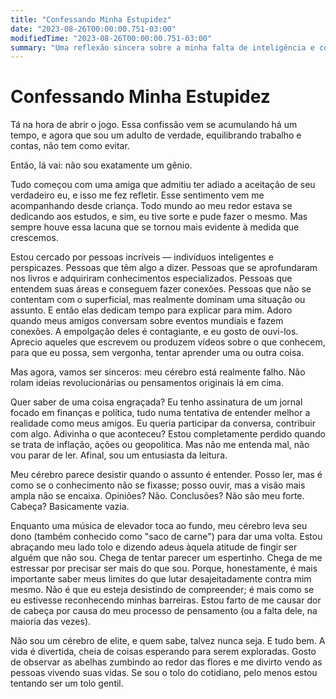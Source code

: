 ```yaml
---
title: "Confessando Minha Estupidez"
date: "2023-08-26T00:00:00.751-03:00"
modifiedTime: "2023-08-26T00:00:00.751-03:00"
summary: "Uma reflexão sincera sobre a minha falta de inteligência e como estou lidando com isso."
---
```


# Confessando Minha Estupidez

Tá na hora de abrir o jogo. Essa confissão vem se acumulando há um tempo, e agora que sou um adulto de verdade, equilibrando trabalho e contas, não tem como evitar.

Então, lá vai: não sou exatamente um gênio.

Tudo começou com uma amiga que admitiu ter adiado a aceitação de seu verdadeiro eu, e isso me fez refletir. Esse sentimento vem me acompanhando desde criança. Todo mundo ao meu redor estava se dedicando aos estudos, e sim, eu tive sorte e pude fazer o mesmo. Mas sempre houve essa lacuna que se tornou mais evidente à medida que crescemos.

Estou cercado por pessoas incríveis — indivíduos inteligentes e perspicazes. Pessoas que têm algo a dizer. Pessoas que se aprofundaram nos livros e adquiriram conhecimentos especializados. Pessoas que entendem suas áreas e conseguem fazer conexões. Pessoas que não se contentam com o superficial, mas realmente dominam uma situação ou assunto. E então elas dedicam tempo para explicar para mim. Adoro quando meus amigos conversam sobre eventos mundiais e fazem conexões. A empolgação deles é contagiante, e eu gosto de ouvi-los. Aprecio aqueles que escrevem ou produzem vídeos sobre o que conhecem, para que eu possa, sem vergonha, tentar aprender uma ou outra coisa.

Mas agora, vamos ser sinceros: meu cérebro está realmente falho. Não rolam ideias revolucionárias ou pensamentos originais lá em cima.

Quer saber de uma coisa engraçada? Eu tenho assinatura de um jornal focado em finanças e política, tudo numa tentativa de entender melhor a realidade como meus amigos. Eu queria participar da conversa, contribuir com algo. Adivinha o que aconteceu? Estou completamente perdido quando se trata de inflação, ações ou geopolitica. Mas não me entenda mal, não vou parar de ler. Afinal, sou um entusiasta da leitura.

Meu cérebro parece desistir quando o assunto é entender. Posso ler, mas é como se o conhecimento não se fixasse; posso ouvir, mas a visão mais ampla não se encaixa. Opiniões? Não. Conclusões? Não são meu forte. Cabeça? Basicamente vazia.

Enquanto uma música de elevador toca ao fundo, meu cérebro leva seu dono (também conhecido como "saco de carne") para dar uma volta. Estou abraçando meu lado tolo e dizendo adeus àquela atitude de fingir ser alguém que não sou. Chega de tentar parecer um espertinho. Chega de me estressar por precisar ser mais do que sou. Porque, honestamente, é mais importante saber meus limites do que lutar desajeitadamente contra mim mesmo. Não é que eu esteja desistindo de compreender; é mais como se eu estivesse reconhecendo minhas barreiras. Estou farto de me causar dor de cabeça por causa do meu processo de pensamento (ou a falta dele, na maioria das vezes).

Não sou um cérebro de elite, e quem sabe, talvez nunca seja. E tudo bem. A vida é divertida, cheia de coisas esperando para serem exploradas. Gosto de observar as abelhas zumbindo ao redor das flores e me divirto vendo as pessoas vivendo suas vidas. Se sou o tolo do cotidiano, pelo menos estou tentando ser um tolo gentil.
